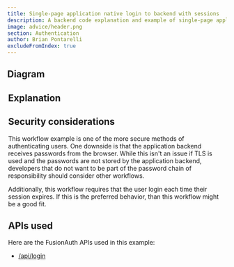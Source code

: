 ```yaml
---
title: Single-page application native login to backend with sessions
description: A backend code explanation and example of single-page application login using a native login form that submits to the application backend with server-side sessions
image: advice/header.png
section: Authentication
author: Brian Pontarelli
excludeFromIndex: true
---
```


<Intro/>

## Diagram

<Legend/>

<Diagram/>

## Explanation

<OrderedList>
  <Step1/>
  <Step2/>
  <Step3/>
  <Step4/>
  <Step5/>
  <Step6/>
  <Step7/>
  <Step8/>
  <Step9/>
  <Step10/>
  <Step11/>
  <Step12/>
  <Step13/>
  <Step14/>
  <Step15/>
  <Step16/>
</OrderedList>

## Security considerations

This workflow example is one of the more secure methods of authenticating users. One downside is that the application backend receives passwords from the browser. While this isn't an issue if TLS is used and the passwords are not stored by the application backend, developers that do not want to be part of the password chain of responsibility should consider other workflows.

Additionally, this workflow requires that the user login each time their session expires. If this is the preferred behavior, than this workflow might be a good fit.

## APIs used

Here are the FusionAuth APIs used in this example:

* [/api/login](/docs/v1/tech/apis/login#authenticate-a-user)
